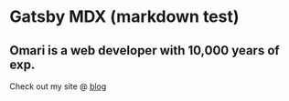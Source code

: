 # Gatsby MDX (markdown test)

## Omari is a web developer with 10,000 years of exp.

Check out my site @ [blog](www.google.com)